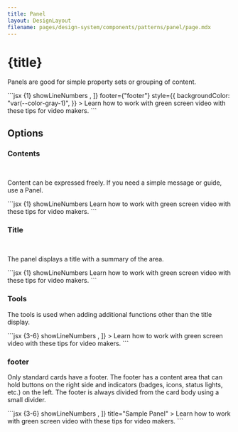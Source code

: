 ```yaml
---
title: Panel
layout: DesignLayout
filename: pages/design-system/components/patterns/panel/page.mdx
---
```



# {title}

Panels are good for simple property sets or grouping of content.

<MainView />


<CodeView>
  <CodeViewItem title="Sapa">
```jsx {1} showLineNumbers
<Panel
    title={"Panel title"}
    tools={[
        <Button iconOnly quiet>
            <MoreHorizFilled />
        </Button>,
    ]}
    footer={"footer"}
    style={{
        backgroundColor: "var(--color-gray-1)",
    }}
>
    Learn how to work with green screen video with these tips for video
    makers.
</Panel>
```
  </CodeViewItem>
</CodeView>



## Options 


### Contents

<OptionsView />

&nbsp;

Content can be expressed freely. If you need a simple message or guide, use a Panel.


<CodeView>
  <CodeViewItem title="Sapa">
```jsx {1} showLineNumbers
<Panel>
    Learn how to work with green screen video with these tips for video
    makers.
</Panel>
```
  </CodeViewItem>
</CodeView>


### Title

<TitleView />

&nbsp;

The panel displays a title with a summary of the area.



<CodeView>
  <CodeViewItem title="Sapa">
```jsx {1} showLineNumbers
<Panel title="Sample Panel">
    Learn how to work with green screen video with these tips for video
    makers.
</Panel>
```
  </CodeViewItem>
</CodeView>


### Tools 

<ToolView />

The tools is used when adding additional functions other than the title display.


<CodeView>
  <CodeViewItem title="Sapa">
```jsx {3-6} showLineNumbers
<Panel 
    title="Sample Panel" 
    tools={[
        <Button iconOnly quiet>
            <MoreHorizFilled />
        </Button>,
    ]}
>
    Learn how to work with green screen video with these tips for video
    makers.
</Panel>
```
  </CodeViewItem>
</CodeView>


### footer 

<FooterView />

Only standard cards have a footer. The footer has a content area that
can hold buttons on the right side and indicators (badges, icons,
status lights, etc.) on the left. The footer is always divided from
the card body using a small divider.

<CodeView>
  <CodeViewItem title="Sapa">
```jsx {3-6} showLineNumbers
<Panel footer={[
    <Button iconOnly quiet>
        <MoreHorizFilled />
    </Button>,
]}
    title="Sample Panel" 
>
    Learn how to work with green screen video with these tips for video
    makers.
</Panel>
```
  </CodeViewItem>
</CodeView>


